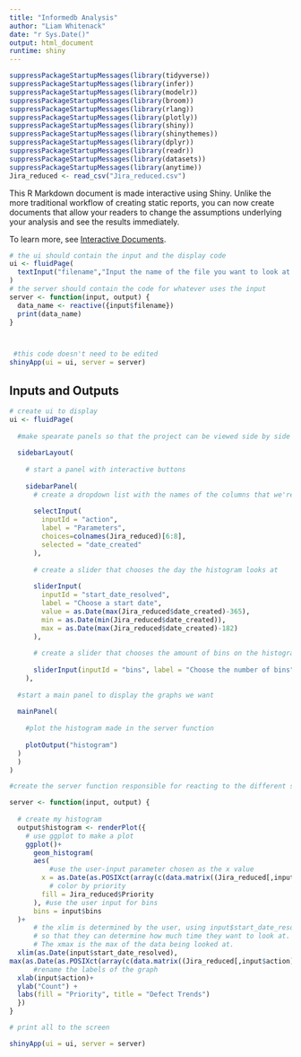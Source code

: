 ```yaml
---
title: "Informedb Analysis"
author: "Liam Whitenack"
date: "r Sys.Date()"
output: html_document
runtime: shiny
---
```


```r
suppressPackageStartupMessages(library(tidyverse))
suppressPackageStartupMessages(library(infer))
suppressPackageStartupMessages(library(modelr))
suppressPackageStartupMessages(library(broom))
suppressPackageStartupMessages(library(rlang))
suppressPackageStartupMessages(library(plotly))
suppressPackageStartupMessages(library(shiny))
suppressPackageStartupMessages(library(shinythemes))
suppressPackageStartupMessages(library(dplyr))
suppressPackageStartupMessages(library(readr))
suppressPackageStartupMessages(library(datasets))
suppressPackageStartupMessages(library(anytime))
Jira_reduced <- read_csv("Jira_reduced.csv")
```

This R Markdown document is made interactive using Shiny. Unlike the more traditional workflow of creating static reports, you can now create documents that allow your readers to change the assumptions underlying your analysis and see the results immediately. 

To learn more, see [Interactive Documents](http://rmarkdown.rstudio.com/authoring_shiny.html).

```r
# the ui should contain the input and the display code
ui <- fluidPage(
  textInput("filename","Input the name of the file you want to look at:", value = "Jira_reduced.csv")
)
# the server should contain the code for whatever uses the input
server <- function(input, output) {
  data_name <- reactive({input$filename})
  print(data_name)
}



 #this code doesn't need to be edited
shinyApp(ui = ui, server = server)
```

## Inputs and Outputs
```r
# create ui to display
ui <- fluidPage(
  
  #make spearate panels so that the project can be viewed side by side
  
  sidebarLayout(
    
    # start a panel with interactive buttons
      
    sidebarPanel(
      # create a dropdown list with the names of the columns that we're looking to examine
      
      selectInput(
        inputId = "action",
        label = "Parameters",
        choices=colnames(Jira_reduced)[6:8],
        selected = "date_created"
      ),
      
      # create a slider that chooses the day the histogram looks at
      
      sliderInput(
        inputId = "start_date_resolved", 
        label = "Choose a start date", 
        value = as.Date(max(Jira_reduced$date_created)-365), 
        min = as.Date(min(Jira_reduced$date_created)), 
        max = as.Date(max(Jira_reduced$date_created)-182)
      ),
      
      # create a slider that chooses the amount of bins on the histogram
      
      sliderInput(inputId = "bins", label = "Choose the number of bins", value = 12, min = 6, max = 60, step = 6),
    ),
  
  #start a main panel to display the graphs we want
  
  mainPanel(
    
    #plot the histogram made in the server function
    
    plotOutput("histogram")
  )
  )
)

#create the server function responsible for reacting to the different sliders

server <- function(input, output) {
  
  # create my histogram
  output$histogram <- renderPlot({
    # use ggplot to make a plot
    ggplot()+
      geom_histogram(
      aes(
          #use the user-input parameter chosen as the x value
        x = as.Date(as.POSIXct(array(c(data.matrix((Jira_reduced[,input$action]))))*24*60*60, origin="1970-01-01")),
          # color by priority
        fill = Jira_reduced$Priority
      ), #use the user input for bins
      bins = input$bins
  )+ 
      # the xlim is determined by the user, using input$start_date_resolved, 
      # so that they can determine how much time they want to look at. 
      # The xmax is the max of the data being looked at.
  xlim(as.Date(input$start_date_resolved),
max(as.Date(as.POSIXct(array(c(data.matrix((Jira_reduced[,input$action]))))*24*60*60, origin="1970-01-01")))) +
      #rename the labels of the graph
  xlab(input$action)+
  ylab("Count") +
  labs(fill = "Priority", title = "Defect Trends")
  })
}

# print all to the screen

shinyApp(ui = ui, server = server)
```

